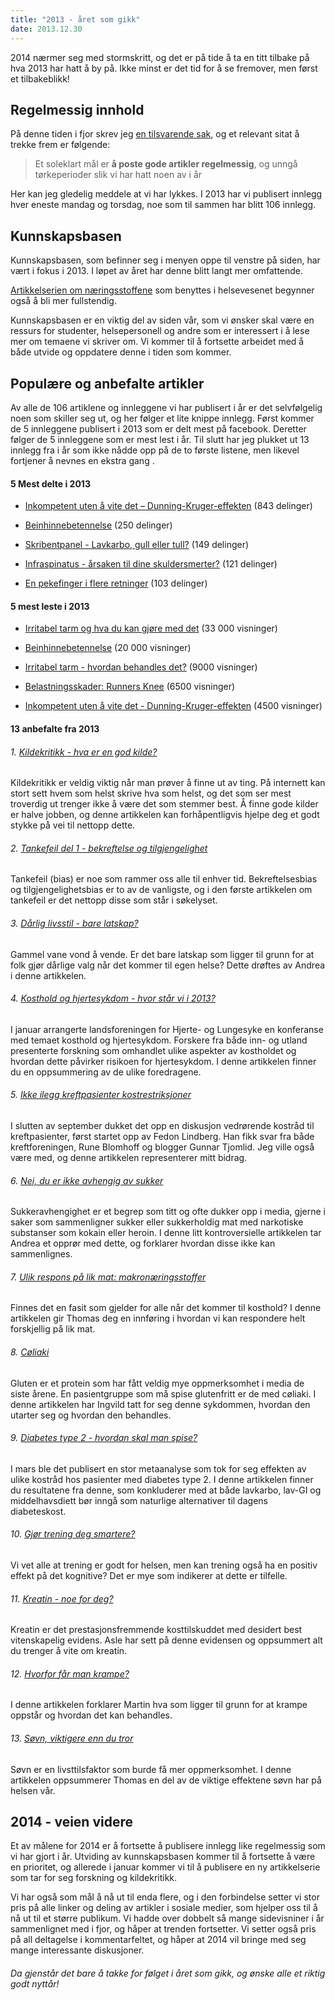 ```yaml
---
title: "2013 - året som gikk"
date: 2013.12.30
---
```


2014 nærmer seg med stormskritt, og det er på tide å ta en titt tilbake på hva 2013 har hatt å by på. Ikke minst er det tid for å se fremover, men først et tilbakeblikk!

## Regelmessig innhold

På denne tiden i fjor skrev jeg [en tilsvarende sak](brokenlink/2012-aret-som-gikk/), og et relevant sitat å trekke frem er følgende:

> Et soleklart mål er **å poste gode artikler regelmessig**, og unngå tørkeperioder slik vi har hatt noen av i år

Her kan jeg gledelig meddele at vi har lykkes. I 2013 har vi publisert innlegg hver eneste mandag og torsdag, noe som til sammen har blitt 106 innlegg.

## Kunnskapsbasen

Kunnskapsbasen, som befinner seg i menyen oppe til venstre på siden, har vært i fokus i 2013. I løpet av året har denne blitt langt mer omfattende.

[Artikkelserien om næringsstoffene](../naeringsstoffer.qmd) som benyttes i helsevesenet begynner også å bli mer fullstendig.

Kunnskapsbasen er en viktig del av siden vår, som vi ønsker skal være en ressurs for studenter, helsepersonell og andre som er interessert i å lese mer om temaene vi skriver om. Vi kommer til å fortsette arbeidet med å både utvide og oppdatere denne i tiden som kommer.

## Populære og anbefalte artikler

Av alle de 106 artiklene og innleggene vi har publisert i år er det selvfølgelig noen som skiller seg ut, og her følger et lite knippe innlegg. Først kommer de 5 innleggene publisert i 2013 som er delt mest på facebook. Deretter følger de 5 innleggene som er mest lest i år. Til slutt har jeg plukket ut 13 innlegg fra i år som ikke nådde opp på de to første listene, men likevel fortjener å nevnes en ekstra gang .

#### 5 Mest delte i 2013

-   [Inkompetent uten å vite det – Dunning-Kruger-effekten](kildekritikk/dunning-kruger.qmd) (843 delinger)

-   [Beinhinnebetennelse](brokenlink/beinhinnebetennelse/) (250 delinger)

-   [Skribentpanel - Lavkarbo, gull eller tull?](brokenlink/skribentpanel-lavkarbo-gull-eller-tull/) (149 delinger)

-   [Infraspinatus - årsaken til dine skuldersmerter?](brokenlink/infraspinatus-arsaken-til-dine-skuldersmerter/) (121 delinger)

-   [En pekefinger i flere retninger](brokenlink/en-pekefinger-i-flere-retninger/) (103 delinger)

#### 5 mest leste i 2013

-   [Irritabel tarm og hva du kan gjøre med det](irritabel-tarm.qmd) (33 000 visninger)

-   [Beinhinnebetennelse](brokenlink/beinhinnebetennelse/) (20 000 visninger)

-   [Irritabel tarm - hvordan behandles det?](brokenlink/irritabel-tarm-hvordan-behandles-det/) (9000 visninger)

-   [Belastningsskader: Runners Knee](brokenlink/belastningsskader-runners-knee/) (6500 visninger)

-   [Inkompetent uten å vite det - Dunning-Kruger-effekten](kildekritikk/dunning-kruger.qmd) (4500 visninger)

#### 13 anbefalte fra 2013

###### 1. [Kildekritikk - hva er en god kilde?](kildekritikk/kildekritikk-god-kilde.qmd)

Kildekritikk er veldig viktig når man prøver å finne ut av ting. På internett kan stort sett hvem som helst skrive hva som helst, og det som ser mest troverdig ut trenger ikke å være det som stemmer best. Å finne gode kilder er halve jobben, og denne artikkelen kan forhåpentligvis hjelpe deg et godt stykke på vei til nettopp dette.

###### 2. [Tankefeil del 1 - bekreftelse og tilgjengelighet](brokenlink/tankefeil-del-1-bekreftelse-og-tilgjengelighet/)

Tankefeil (bias) er noe som rammer oss alle til enhver tid. Bekreftelsesbias og tilgjengelighetsbias er to av de vanligste, og i den første artikkelen om tankefeil er det nettopp disse som står i søkelyset.

###### 3. [Dårlig livsstil - bare latskap?](brokenlink/darlig-livsstil-bare-latskap/)

Gammel vane vond å vende. Er det bare latskap som ligger til grunn for at folk gjør dårlige valg når det kommer til egen helse? Dette drøftes av Andrea i denne artikkelen.

###### 4. [Kosthold og hjertesykdom - hvor står vi i 2013?](brokenlink/kosthold-og-hjertesykdom-hvor-star-vi-i-2013/)

I januar arrangerte landsforeningen for Hjerte- og Lungesyke en konferanse med temaet kosthold og hjertesykdom. Forskere fra både inn- og utland presenterte forskning som omhandlet ulike aspekter av kostholdet og hvordan dette påvirker risikoen for hjertesykdom. I denne artikkelen finner du en oppsummering av de ulike foredragene.

###### 5. [Ikke ilegg kreftpasienter kostrestriksjoner](brokenlink/kosthold-og-kreft/)

I slutten av september dukket det opp en diskusjon vedrørende kostråd til kreftpasienter, først startet opp av Fedon Lindberg. Han fikk svar fra både kreftforeningen, Rune Blomhoff og blogger Gunnar Tjomlid. Jeg ville også være med, og denne artikkelen representerer mitt bidrag.

###### 6. [Nei, du er ikke avhengig av sukker](brokenlink/sukkeravhengighet/)

Sukkeravhengighet er et begrep som titt og ofte dukker opp i media, gjerne i saker som sammenligner sukker eller sukkerholdig mat med narkotiske substanser som kokain eller heroin. I denne litt kontroversielle artikkelen tar Andrea et opprør med dette, og forklarer hvordan disse ikke kan sammenlignes.

###### 7. [Ulik respons på lik mat: makronæringsstoffer](brokenlink/ulik-respons-pa-lik-mat-makronaeringsstoffer/)

Finnes det en fasit som gjelder for alle når det kommer til kosthold? I denne artikkelen gir Thomas deg en innføring i hvordan vi kan respondere helt forskjellig på lik mat.

###### 8. [Cøliaki](brokenlink/coliaki/)

Gluten er et protein som har fått veldig mye oppmerksomhet i media de siste årene. En pasientgruppe som må spise glutenfritt er de med cøliaki. I denne artikkelen har Ingvild tatt for seg denne sykdommen, hvordan den utarter seg og hvordan den behandles.

###### 9. [Diabetes type 2 - hvordan skal man spise?](brokenlink/diabetes-type-2-kost/)

I mars ble det publisert en stor metaanalyse som tok for seg effekten av ulike kostråd hos pasienter med diabetes type 2. I denne artikkelen finner du resultatene fra denne, som konkluderer med at både lavkarbo, lav-GI og middelhavsdiett bør inngå som naturlige alternativer til dagens diabeteskost.

###### 10. [Gjør trening deg smartere?](brokenlink/smartere-av-trening/)

Vi vet alle at trening er godt for helsen, men kan trening også ha en positiv effekt på det kognitive? Det er mye som indikerer at dette er tilfelle.

###### 11. [Kreatin - noe for deg?](brokenlink/kreatin/)

Kreatin er det prestasjonsfremmende kosttilskuddet med desidert best vitenskapelig evidens. Asle har sett på denne evidensen og oppsummert alt du trenger å vite om kreatin.

###### 12. [Hvorfor får man krampe?](brokenlink/hvorfor-far-man-krampe/)

I denne artikkelen forklarer Martin hva som ligger til grunn for at krampe oppstår og hvordan det kan behandles.

###### 13. [Søvn, viktigere enn du tror](brokenlink/sovn-viktigere-enn-du-tror/)

Søvn er en livsttilsfaktor som burde få mer oppmerksomhet. I denne artikkelen oppsummerer Thomas en del av de viktige effektene søvn har på helsen vår.

## 2014 - veien videre

Et av målene for 2014 er å fortsette å publisere innlegg like regelmessig som vi har gjort i år. Utviding av kunnskapsbasen kommer til å fortsette å være en prioritet, og allerede i januar kommer vi til å publisere en ny artikkelserie som tar for seg forskning og kildekritikk.

Vi har også som mål å nå ut til enda flere, og i den forbindelse setter vi stor pris på alle linker og deling av artikler i sosiale medier, som hjelper oss til å nå ut til et større publikum. Vi hadde over dobbelt så mange sidevisniner i år sammenlignet med i fjor, og håper at trenden fortsetter. Vi setter også pris på all deltagelse i kommentarfeltet, og håper at 2014 vil bringe med seg mange interessante diskusjoner.

###### Da gjenstår det bare å takke for følget i året som gikk, og ønske alle et riktig godt nyttår!
